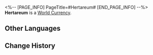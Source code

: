 <%-- [PAGE_INFO]
PageTitle=#Hertareum#
[END_PAGE_INFO] --%>
{{Item Infobox
|id          = 120000
|image       = Item Hertareum.png{{subst:void|<!--$UPLOAD:<<SpriteOutput/ItemFigures/120000.png>-<Item Hertareum.png>-<Item Icons>>-->}}
|type        = World Currency
|invCategory = Valuables
|rarity      = 3
|effect      = 
|description = The cryptocurrency circulating internally in the Herta Space Station. Can be used to purchase goods in Special Stores.
|source1     = [[Exploring Herta Space Station]]
|source2     = [[Adventure Missions]]
}}
{{Description|Hertareum was planned as a digital currency, but eventually settled as a physical currency.<br />It's worth mentioning that even though Hertareum coins don't contain any precious metal components, the high-definition silhouette Non-Fungible Token contained inside it is much more valuable than any of them.}}
'''Hertareum''' is a [[World Currency]].

==Other Languages==
{{Other Languages
|en   = Hertareum
|zhs  = 黑塔币
|zht  = 黑塔幣
|ja   = ヘルタコイン
|ko   = 헤르타 코인
|es   = Hertareum
|fr   = Hertareum
|ru   = Гертариумы
|th   = Hertareum
|vi   = Xu Herta
|de   = Hertareum
|id   = Hertareum
|pt   = Hertareum
}}

==Change History==
{{Change History|1.0}}